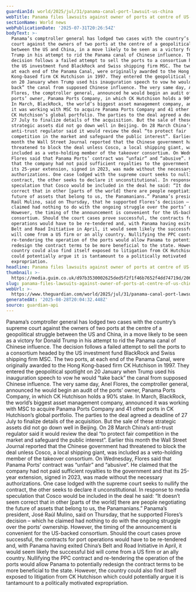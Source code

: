 ```yaml
---
guardianId: world/2025/jul/31/panama-canal-port-lawsuit-us-china
webTitle: Panama files lawsuits against owner of ports at centre of US-China struggle
sectionName: World news
webPublicationDate: '2025-07-31T20:26:54Z'
bodyText: >-
  Panama’s comptroller general has lodged two cases with the country’s supreme
  court against the owners of two ports at the centre of a geopolitical struggle
  between the US and China, in a move likely to be seen as a victory for Donald
  Trump in his attempt to rid the Panama canal of Chinese influence. The
  decision follows a failed attempt to sell the ports to a consortium headed by
  the US investment fund BlackRock and Swiss shipping firm MSC. The two ports,
  at each end of the Panama Canal, were originally awarded to the Hong
  Kong-based firm CK Hutchison in 1997. They entered the geopolitical spotlight
  on 20 January when Trump used his inauguration speech to vow he would “take
  back” the canal from supposed Chinese influence. The very same day, Anel
  Flores, the comptroller general, announced he would begin an audit of the
  ports’ owner, Panama Ports Company, in which CK Hutchison holds a 90% stake.
  In March, BlackRock, the world’s biggest asset management company, announced
  it was working with MSC to acquire Panama Ports Company and 41 other ports in
  CK Hutchison’s global portfolio. The parties to the deal agreed a deadline of
  27 July to finalize details of the acquisition. But the sale of these
  strategic assets did not go down well in Beijing. On 28 March China’s
  anti-trust regulator said it would review the deal “to protect fair
  competition in the market and safeguard the public interest”. Earlier this
  month the Wall Street Journal reported that the Chinese government had
  threatened to block the deal unless Cosco, a local shipping giant, was
  included as a veto-holding member of the takeover consortium. On Wednesday,
  Flores said that Panama Ports’ contract was “unfair” and “abusive”. He claimed
  that the company had not paid sufficient royalties to the government and that
  its 25-year extension, signed in 2023, was made without the necessary
  authorizations. One case lodged with the supreme court seeks to nullify the
  contract, the other seeks to declare it unconstitutional. In response to media
  speculation that Cosco would be included in the deal he said: “It doesn’t seem
  correct that in other [parts of the world] there are people negotiating the
  future of assets that belong to us, the Panamanians.” Panama’s president, José
  Raúl Mulino, said on Thursday, that he supported Flores’s decision – which he
  claimed had nothing to do with the ongoing struggle over the ports’ ownership.
  However, the timing of the announcement is convenient for the US-backed
  consortium. Should the court cases prove successful, the contracts for port
  operations would have to be re-tendered and, with Panama having exited China’s
  Belt and Road Initiative in April, it would seem likely the successful bid
  will come from a US firm or an ally country. Nullifying the PPC contract and
  re-tendering the operation of the ports would allow Panama to potentially
  redesign the contract terms to be more beneficial to the state. However, the
  country could also find itself exposed to litigation from CK Hutchison which
  could potentially argue it is tantamount to a politically motivated
  expropriation.
headline: Panama files lawsuits against owner of ports at centre of US-China struggle
thumbnail: >-
  https://media.guim.co.uk/d97b3530002625ded5f2f1f46b7652f4dd74719d/206_0_4728_3782/500.jpg
slug: panama-files-lawsuits-against-owner-of-ports-at-centre-of-us-china-struggle
webUrl: >-
  https://www.theguardian.com/world/2025/jul/31/panama-canal-port-lawsuit-us-china
generatedAt: '2025-08-28T20:04:32.448Z'
source: guardian-api
---
```

Panama’s comptroller general has lodged two cases with the country’s supreme court against the owners of two ports at the centre of a geopolitical struggle between the US and China, in a move likely to be seen as a victory for Donald Trump in his attempt to rid the Panama canal of Chinese influence. The decision follows a failed attempt to sell the ports to a consortium headed by the US investment fund BlackRock and Swiss shipping firm MSC. The two ports, at each end of the Panama Canal, were originally awarded to the Hong Kong-based firm CK Hutchison in 1997. They entered the geopolitical spotlight on 20 January when Trump used his inauguration speech to vow he would “take back” the canal from supposed Chinese influence. The very same day, Anel Flores, the comptroller general, announced he would begin an audit of the ports’ owner, Panama Ports Company, in which CK Hutchison holds a 90% stake. In March, BlackRock, the world’s biggest asset management company, announced it was working with MSC to acquire Panama Ports Company and 41 other ports in CK Hutchison’s global portfolio. The parties to the deal agreed a deadline of 27 July to finalize details of the acquisition. But the sale of these strategic assets did not go down well in Beijing. On 28 March China’s anti-trust regulator said it would review the deal “to protect fair competition in the market and safeguard the public interest”. Earlier this month the Wall Street Journal reported that the Chinese government had threatened to block the deal unless Cosco, a local shipping giant, was included as a veto-holding member of the takeover consortium. On Wednesday, Flores said that Panama Ports’ contract was “unfair” and “abusive”. He claimed that the company had not paid sufficient royalties to the government and that its 25-year extension, signed in 2023, was made without the necessary authorizations. One case lodged with the supreme court seeks to nullify the contract, the other seeks to declare it unconstitutional. In response to media speculation that Cosco would be included in the deal he said: “It doesn’t seem correct that in other [parts of the world] there are people negotiating the future of assets that belong to us, the Panamanians.” Panama’s president, José Raúl Mulino, said on Thursday, that he supported Flores’s decision – which he claimed had nothing to do with the ongoing struggle over the ports’ ownership. However, the timing of the announcement is convenient for the US-backed consortium. Should the court cases prove successful, the contracts for port operations would have to be re-tendered and, with Panama having exited China’s Belt and Road Initiative in April, it would seem likely the successful bid will come from a US firm or an ally country. Nullifying the PPC contract and re-tendering the operation of the ports would allow Panama to potentially redesign the contract terms to be more beneficial to the state. However, the country could also find itself exposed to litigation from CK Hutchison which could potentially argue it is tantamount to a politically motivated expropriation.
